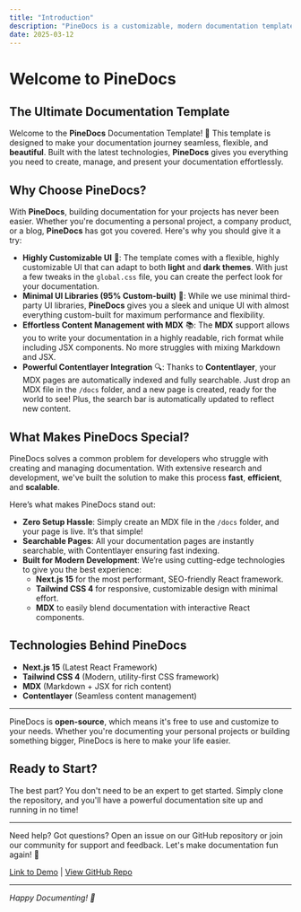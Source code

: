 ```yaml
---
title: "Introduction"
description: "PineDocs is a customizable, modern documentation template designed to help developers create, manage, and present their project documentation effortlessly. With support for MDX, light and dark themes, and a powerful content management system, PineDocs makes documentation easy and fun!"
date: 2025-03-12
---
```


# Welcome to **PineDocs** 

## The Ultimate Documentation Template

Welcome to the **PineDocs** Documentation Template! 🎉 This template is designed to make your documentation journey seamless, flexible, and **beautiful**. Built with the latest technologies, **PineDocs** gives you everything you need to create, manage, and present your documentation effortlessly.

## Why Choose PineDocs?

With **PineDocs**, building documentation for your projects has never been easier. Whether you're documenting a personal project, a company product, or a blog, **PineDocs** has got you covered. Here's why you should give it a try:

- **Highly Customizable UI** 🌈: The template comes with a flexible, highly customizable UI that can adapt to both **light** and **dark themes**. With just a few tweaks in the `global.css` file, you can create the perfect look for your documentation.
- **Minimal UI Libraries (95% Custom-built)** 🚀: While we use minimal third-party UI libraries, **PineDocs** gives you a sleek and unique UI with almost everything custom-built for maximum performance and flexibility.
- **Effortless Content Management with MDX** 📚: The **MDX** support allows you to write your documentation in a highly readable, rich format while including JSX components. No more struggles with mixing Markdown and JSX.
- **Powerful Contentlayer Integration** 🔍: Thanks to **Contentlayer**, your MDX pages are automatically indexed and fully searchable. Just drop an MDX file in the `/docs` folder, and a new page is created, ready for the world to see! Plus, the search bar is automatically updated to reflect new content.

## What Makes PineDocs Special?

PineDocs solves a common problem for developers who struggle with creating and managing documentation. With extensive research and development, we've built the solution to make this process **fast**, **efficient**, and **scalable**.

Here’s what makes PineDocs stand out:

- **Zero Setup Hassle**: Simply create an MDX file in the `/docs` folder, and your page is live. It’s that simple!
- **Searchable Pages**: All your documentation pages are instantly searchable, with Contentlayer ensuring fast indexing.
- **Built for Modern Development**: We’re using cutting-edge technologies to give you the best experience:
  - **Next.js 15** for the most performant, SEO-friendly React framework.
  - **Tailwind CSS 4** for responsive, customizable design with minimal effort.
  - **MDX** to easily blend documentation with interactive React components.

## Technologies Behind PineDocs

- **Next.js 15** (Latest React Framework)
- **Tailwind CSS 4** (Modern, utility-first CSS framework)
- **MDX** (Markdown + JSX for rich content)
- **Contentlayer** (Seamless content management)

---

PineDocs is **open-source**, which means it's free to use and customize to your needs. Whether you're documenting your personal projects or building something bigger, PineDocs is here to make your life easier.

## Ready to Start?

The best part? You don't need to be an expert to get started. Simply clone the repository, and you'll have a powerful documentation site up and running in no time!

---

Need help? Got questions? Open an issue on our GitHub repository or join our community for support and feedback. Let's make documentation fun again! 🚀

[Link to Demo](#) | [View GitHub Repo](https://github.com/sanjayc208/pinedocs)

---

*Happy Documenting! 📝*
